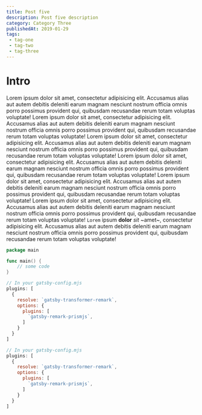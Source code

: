 ```yaml
---
title: Post five
description: Post five description
category: Category Three
publishedAt: 2019-01-29
tags:
 - tag-one
 - tag-two
 - tag-three
---
```


# Intro

Lorem ipsum dolor sit amet, consectetur adipisicing elit. Accusamus alias aut autem debitis deleniti earum magnam nesciunt nostrum officia omnis porro possimus provident qui, quibusdam recusandae rerum totam voluptas voluptate!
Lorem ipsum dolor sit amet, consectetur adipisicing elit. Accusamus alias aut autem debitis deleniti earum magnam nesciunt nostrum officia omnis porro possimus provident qui, quibusdam recusandae rerum totam voluptas voluptate!
Lorem ipsum dolor sit amet, consectetur adipisicing elit. Accusamus alias aut autem debitis deleniti earum magnam nesciunt nostrum officia omnis porro possimus provident qui, quibusdam recusandae rerum totam voluptas voluptate!
Lorem ipsum dolor sit amet, consectetur adipisicing elit. Accusamus alias aut autem debitis deleniti earum magnam nesciunt nostrum officia omnis porro possimus provident qui, quibusdam recusandae rerum totam voluptas voluptate!
Lorem ipsum dolor sit amet, consectetur adipisicing elit. Accusamus alias aut autem debitis deleniti earum magnam nesciunt nostrum officia omnis porro possimus provident qui, quibusdam recusandae rerum totam voluptas voluptate!
Lorem ipsum dolor sit amet, consectetur adipisicing elit. Accusamus alias aut autem debitis deleniti earum magnam nesciunt nostrum officia omnis porro possimus provident qui, quibusdam recusandae rerum totam voluptas voluptate!
`Lorem` ipsum **dolor** *sit* ~amet~, consectetur adipisicing elit. Accusamus alias aut autem debitis deleniti earum magnam nesciunt nostrum officia omnis porro possimus provident qui, quibusdam recusandae rerum totam voluptas voluptate!

```go startingLineNumber=2
package main

func main() {
	// some code
}
```

```javascript {numberLines: true}
// In your gatsby-config.mjs
plugins: [
  {
    resolve: `gatsby-transformer-remark`,
    options: {
      plugins: [
        `gatsby-remark-prismjs`,
      ]
    }
  }
]
```

```javascript {showLineNumbers someOtherMetadata}
// In your gatsby-config.mjs
plugins: [
  {
    resolve: `gatsby-transformer-remark`,
    options: {
      plugins: [
        `gatsby-remark-prismjs`,
      ]
    }
  }
]
